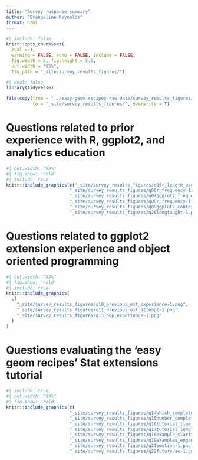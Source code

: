 ```yaml
---
title: "Survey response summary"
author: "Evangeline Reynolds"
format: html
---
```


```r
#| include: false
knitr::opts_chunk$set(
  eval = T,
  warning = FALSE, echo = FALSE, include = FALSE,
  fig.width = 8, fig.height = 5.5, 
  out.width = "85%",
  fig.path = "_site/survey_results_figures/")
```



```r
#| eval: false
library(tidyverse)

file.copy(from = "../easy-geom-recipes-raw-data/survey_results_figures/",
          to = "_site/survey_results_figures/", overwrite = T)


```




# Questions related to prior experience with R, ggplot2, and analytics education

```r
#| out.width: "99%"
#| fig.show: 'hold'
#| include: true
knitr::include_graphics(c("_site/survey_results_figures/q05r_length_user-1.png",
                        "_site/survey_results_figures/q06r_frequency-1.png",
                        "_site/survey_results_figures/q07ggplot2_frequency-1.png",
                        "_site/survey_results_figures/q08r_frequency-1.png",
                        "_site/survey_results_figures/q09ggplot2_contexts-1.png",
                        "_site/survey_results_figures/q26longtaught-1.png"))
```                        
                        
# Questions related to ggplot2 extension experience and object oriented programming                     
                        
```r
#| out.width: "99%"
#| fig.show: 'hold'
#| include: true
knitr::include_graphics(
  c(
    "_site/survey_results_figures/q10_previous_ext_experience-1.png",                       
    "_site/survey_results_figures/q11_previous_ext_attempt-1.png",
    "_site/survey_results_figures/q13_oop_experience-1.png"
  )
)
```

# Questions evaluating the 'easy geom recipes' Stat extensions tutorial

```r
#| include: true
#| out.width: "99%"
#| fig.show: 'hold'
knitr::include_graphics(c(
                        "_site/survey_results_figures/q14which_completed-1.png",
                        "_site/survey_results_figures/q15number_completed-1.png",
                        "_site/survey_results_figures/q16tutorial_time_taken-1.png",
                        "_site/survey_results_figures/q17tutorial_length-1.png",
                        "_site/survey_results_figures/q18example_clarity-1.png",
                        "_site/survey_results_figures/q19examples_engaging-1.png",
                        "_site/survey_results_figures/q21emotion-1.png",
                        "_site/survey_results_figures/q22futureuse-1.png"))

```



<!-- ### r q_long[28]` -->

<!-- r paste(survey$q28, collapse = "------------------")`  -->


